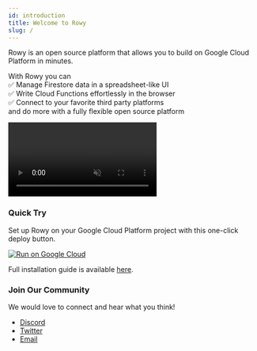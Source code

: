 ```yaml
---
id: introduction
title: Welcome to Rowy
slug: /
---
```



Rowy is an open source platform that allows you to build on Google Cloud
Platform in minutes.

With Rowy you can  
✅ Manage Firestore data in a spreadsheet-like UI  
✅ Write Cloud Functions effortlessly in the browser  
✅ Connect to your favorite third party platforms  
and do more with a fully flexible open source platform

<Video
  url="https://firebasestorage.googleapis.com/v0/b/rowyio.appspot.com/o/publicDemo%2FRowy%20Website%20Video.mp4?alt=media&token=e5d82d4e-3e51-42dc-8930-80624b1ad0cc"
  playing
  loop
  muted
  playsinline
/>

### Quick Try

Set up Rowy on your Google Cloud Platform project with this one-click deploy
button.

[![Run on Google Cloud](https://deploy.cloud.run/button.svg)](https://deploy.cloud.run/?git_repo=https://github.com/rowyio/rowyRun.git)

Full installation guide is available [here](./set-up/install).

### Join Our Community

We would love to connect and hear what you think!

- [Discord](https://discord.gg/B8yAD5PDX4)
- [Twitter](https://twitter.com/rowyio)
- [Email](mailto:rowy.io)
